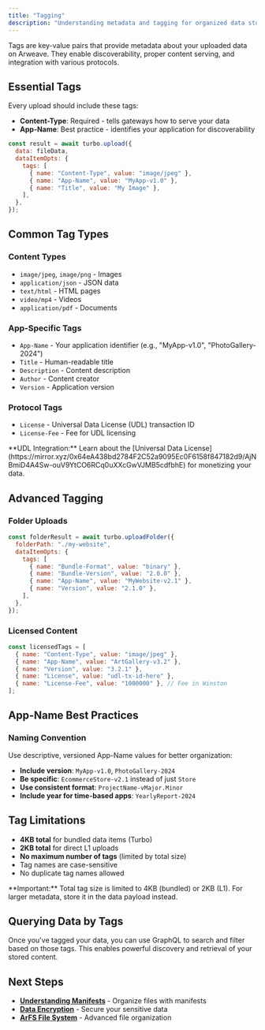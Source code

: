 ```yaml
---
title: "Tagging"
description: "Understanding metadata and tagging for organized data storage"
---
```


Tags are key-value pairs that provide metadata about your uploaded data on Arweave. They enable discoverability, proper content serving, and integration with various protocols.

## Essential Tags

Every upload should include these tags:

- **Content-Type**: Required - tells gateways how to serve your data
- **App-Name**: Best practice - identifies your application for discoverability

```js
const result = await turbo.upload({
  data: fileData,
  dataItemOpts: {
    tags: [
      { name: "Content-Type", value: "image/jpeg" },
      { name: "App-Name", value: "MyApp-v1.0" },
      { name: "Title", value: "My Image" },
    ],
  },
});
```

## Common Tag Types

### Content Types

- `image/jpeg`, `image/png` - Images
- `application/json` - JSON data
- `text/html` - HTML pages
- `video/mp4` - Videos
- `application/pdf` - Documents

### App-Specific Tags

- `App-Name` - Your application identifier (e.g., "MyApp-v1.0", "PhotoGallery-2024")
- `Title` - Human-readable title
- `Description` - Content description
- `Author` - Content creator
- `Version` - Application version

### Protocol Tags

- `License` - Universal Data License (UDL) transaction ID
- `License-Fee` - Fee for UDL licensing

<Callout type="info">
  **UDL Integration:** Learn about the [Universal Data
  License](https://mirror.xyz/0x64eA438bd2784F2C52a9095Ec0F6158f847182d9/AjNBmiD4A4Sw-ouV9YtCO6RCq0uXXcGwVJMB5cdfbhE)
  for monetizing your data.
</Callout>

## Advanced Tagging

### Folder Uploads

```js
const folderResult = await turbo.uploadFolder({
  folderPath: "./my-website",
  dataItemOpts: {
    tags: [
      { name: "Bundle-Format", value: "binary" },
      { name: "Bundle-Version", value: "2.0.0" },
      { name: "App-Name", value: "MyWebsite-v2.1" },
      { name: "Version", value: "2.1.0" },
    ],
  },
});
```

### Licensed Content

```js
const licensedTags = [
  { name: "Content-Type", value: "image/jpeg" },
  { name: "App-Name", value: "ArtGallery-v3.2" },
  { name: "Version", value: "3.2.1" },
  { name: "License", value: "udl-tx-id-here" },
  { name: "License-Fee", value: "1000000" }, // Fee in Winston
];
```

## App-Name Best Practices

### Naming Convention

Use descriptive, versioned App-Name values for better organization:

- **Include version**: `MyApp-v1.0`, `PhotoGallery-2024`
- **Be specific**: `EcommerceStore-v2.1` instead of just `Store`
- **Use consistent format**: `ProjectName-vMajor.Minor`
- **Include year for time-based apps**: `YearlyReport-2024`

## Tag Limitations

- **4KB total** for bundled data items (Turbo)
- **2KB total** for direct L1 uploads
- **No maximum number of tags** (limited by total size)
- Tag names are case-sensitive
- No duplicate tag names allowed

<Callout type="warning">
  **Important:** Total tag size is limited to 4KB (bundled) or 2KB (L1). For
  larger metadata, store it in the data payload instead.
</Callout>

## Querying Data by Tags

Once you've tagged your data, you can use GraphQL to search and filter based on those tags. This enables powerful discovery and retrieval of your stored content.

<Cards>
  <Card
    title="Learn GraphQL Queries"
    description="Discover how to query for data based on tags"
    href="/build/access/find-data"
  />
</Cards>

## Next Steps

- [**Understanding Manifests**](/build/upload/manifests) - Organize files with manifests
- [**Data Encryption**](/build/upload/encryption) - Secure your sensitive data
- [**ArFS File System**](/build/advanced/arfs) - Advanced file organization
